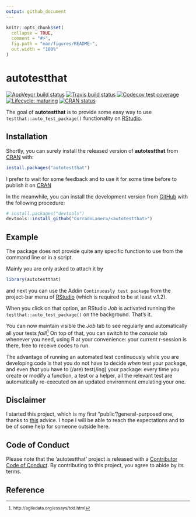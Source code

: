 ```yaml
---
output: github_document
---
```


<!-- README.md is generated from README.Rmd. Please edit that file -->

```r
knitr::opts_chunk$set(
  collapse = TRUE,
  comment = "#>",
  fig.path = "man/figures/README-",
  out.width = "100%"
)
```
# autotestthat

<!-- badges: start -->
[![AppVeyor build status](https://ci.appveyor.com/api/projects/status/github/CorradoLanera/autotestthat?branch=master&svg=true)](https://ci.appveyor.com/project/CorradoLanera/autotestthat)
[![Travis build status](https://travis-ci.org/CorradoLanera/autotestthat.svg?branch=master)](https://travis-ci.org/CorradoLanera/autotestthat)
[![Codecov test coverage](https://codecov.io/gh/CorradoLanera/autotestthat/branch/master/graph/badge.svg)](https://codecov.io/gh/CorradoLanera/autotestthat?branch=master)
[![Lifecycle: maturing](https://img.shields.io/badge/lifecycle-maturing-blue.svg)](https://www.tidyverse.org/lifecycle/#maturing)
[![CRAN status](https://www.r-pkg.org/badges/version/autotestthat)](https://CRAN.R-project.org/package=autotestthat)
<!-- badges: end -->

The goal of **autotestthat** is to provide some easy way to use `testthat::auto_test_package()` functionality on [RStudio](https://www.rstudio.com/).

## Installation

Shortly, you can surely install the released version of **autotestthat**
from [CRAN](https://CRAN.R-project.org) with:

``` r
install.packages("autotestthat")
```

I prefer to wait for some feedback and to use it for some time before to
publish it on [CRAN](https://CRAN.R-project.org)

In the meanwhile, you can install the development version from
[GitHub](https://github.com/) with the following procedure:

```r
# install.packages("devtools")
devtools::install_github("CorradoLanera/<autotestthat>")
```

## Example

The package does not provide quite any specific function to use from the
command line or in a script.

Mainly you are only asked to attach it by

```r
library(autotestthat)
```

and next you can use the Addin `Continuously test package` from the
project-bar menu of [RStudio](https://www.rstudio.com/) (which is
required to be at least v.1.2).

When you click on that option, an RStudio _Job_ is activated running the
`testthat::auto_test_package()` on the background. That's it.

You can now maintain visible the _Job_ tab to see regularly and
automatically all your tests
_fail_!^[http://agiledata.org/essays/tdd.html] On top of that, you can
switch to the _console_ tab whenever you need, using R at your
convenience: your current r-session is there, free to receive codes to
run.


The advantage of running an automated test continuously while you are
developing code is that you do not have to decide _when_ test your
package, and even _that_ you have to (/are) test(/ing) your package:
every time you create or modify a function, a test or a helper, all the
relevant test are automatically re-executed on an updated environment
emulating your one.

## Disclaimer
I started this project, which is my first "public"/general-purposed one,
thanks to
[this](https://github.com/r-lib/testthat/pull/892#issuecomment-513226687) advice. I hope I will be able to reach the expectations and to be of
some help for someone outside here.

## Code of Conduct
Please note that the 'autotestthat' project is released with a
[Contributor Code of Conduct](.github/CODE_OF_CONDUCT.md). By
contributing to this project, you agree to abide by its terms.

## Reference
<small>

